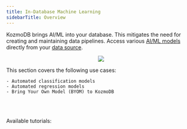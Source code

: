 ```yaml
---
title: In-Database Machine Learning
sidebarTitle: Overview
---
```


KozmoDB brings AI/ML into your database. This mitigates the need for creating and maintaining data pipelines. Access various [AI/ML models](/integrations/ai-overview) directly from your [data source](/integrations/data-overview).

<p align="center">
  <img src="/assets/use_cases/indatabase_ml.jpg" />
</p>

This section covers the following use cases:
    
    - Automated classification models
    - Automated regression models
    - Bring Your Own Model (BYOM) to KozmoDB

<br></br>

<Tip>
Available tutorials:

<CardGroup cols={4}>
    <Card title="Classification of Customer Churn" icon="link" href="/use-cases/in-database_ml/customer-churn"></Card>
    <Card title="Regression of Home Rental Prices" icon="link" href="/use-cases/in-database_ml/home-rentals"></Card>
    <Card title="BYOM" icon="link" href="/integrations/ai-engines/byom"></Card>
</CardGroup>

</Tip>
